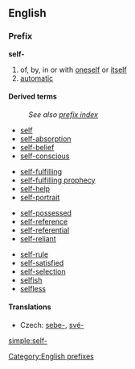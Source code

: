 ==English==
===Prefix===
'''self-'''
# of, by, in or with [[oneself]] or [[itself]]
# [[automatic]]

====Derived terms====
:''See also [http://en.wiktionary.org/w/index.php?title=Special%3APrefixIndex&from=self-&namespace=0 prefix index]''
{{top4}}
*[[self]]
*[[self-absorption]]
*[[self-belief]]
*[[self-conscious]]
{{mid4}}
*[[self-fulfilling]]
*[[self-fulfilling prophecy]]
*[[self-help]]
*[[self-portrait]]
{{mid4}}
*[[self-possessed]]
*[[self-reference]]
*[[self-referential]]
*[[self-reliant]]
{{mid4}}
*[[self-rule]]
*[[self-satisfied]]
*[[self-selection]]
*[[selfish]]
*[[selfless]]
{{bottom4}}

====Translations====
{{trans-top|of, by, in or with oneself or itself}}
* Czech: [[sebe-]], [[své-]]
{{trans-mid}}
{{trans-bottom}}

[[Category:English prefixes]]

[[simple:self-]]